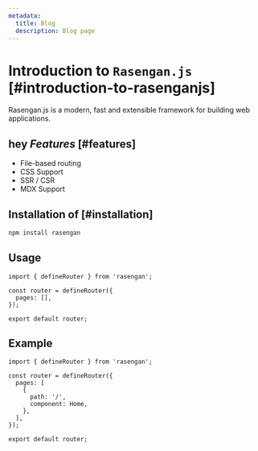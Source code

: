 ```yaml
---
metadata:
  title: Blog
  description: Blog page
---
```


# Introduction to `Rasengan.js` [#introduction-to-rasenganjs]

Rasengan.js is a modern, fast and extensible framework for building web applications.

## hey _Features_ [#features]

- File-based routing
- CSS Support
- SSR / CSR
- MDX Support

## Installation **of** [#installation]

```bash title="Terminal"
npm install rasengan
```

## Usage

```tsx
import { defineRouter } from 'rasengan';

const router = defineRouter({
  pages: [],
});

export default router;
```

## Example

```tsx
import { defineRouter } from 'rasengan';

const router = defineRouter({
  pages: [
    {
      path: '/',
      component: Home,
    },
  ],
});

export default router;
```

